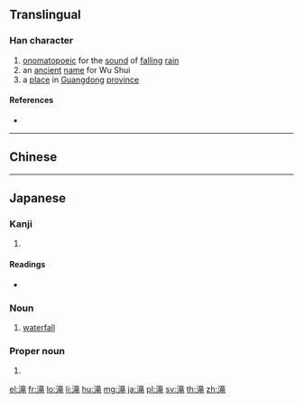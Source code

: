 {{character info/new}}
{{also|瀧|泷}}
==Translingual==
{{Han simplified forms|瀧|滝|泷}}

===Han character===
{{Han char|rn=85|rad=水|as=10|sn=13|four=|canj=EYTU|ids=⿰氵竜}}

# [[onomatopoeic]] for the [[sound]] of [[fall]]ing [[rain]]
# an [[ancient]] [[name]] for Wu Shui
# a [[place]] in [[Guangdong]] [[province]]

====References====
* {{Han ref|kx=0643.241|dkj=18067|dj=1050.230|hdz=31706.020|uh=6EDD|ud=28381}}

----

==Chinese==
{{zh-see|瀧|v}}

----

==Japanese==

===Kanji===
{{ja-kanji|grade=c|rs=水10}}

# {{defn|lang=ja|sort=水10}}

====Readings====
* {{ja-readings|on=[[そう]] (sō), [[ろう]] (rō)|kun=[[たき]] (taki)}}

===Noun===
{{ja-noun|たき|kyu=瀧}}

# [[waterfall]]

===Proper noun===
{{ja-pos|たき|proper}}

# {{surname|lang=ja|sort=たき}}

[[el:滝]]
[[fr:滝]]
[[lo:滝]]
[[li:滝]]
[[hu:滝]]
[[mg:滝]]
[[ja:滝]]
[[pl:滝]]
[[sv:滝]]
[[th:滝]]
[[zh:滝]]